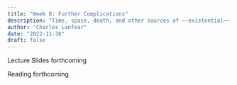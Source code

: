 ```yaml
---
title: "Week 8: Further Complications"
description: "Time, space, death, and other sources of ~~existential~~ statistical dread."
author: "Charles Lanfear"
date: "2022-11-30"
draft: false
---
```


Lecture Slides forthcoming

Reading forthcoming